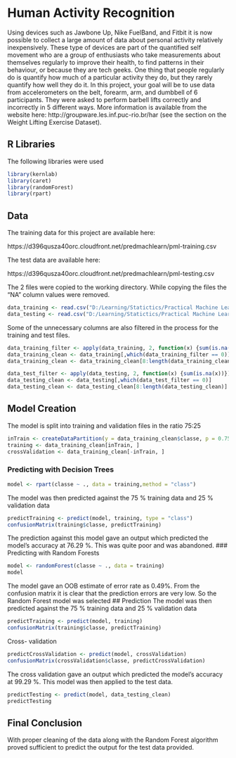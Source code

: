 # Human Activity Recognition

Using devices such as Jawbone Up, Nike FuelBand, and Fitbit it is now possible to collect a large amount of data about personal activity relatively inexpensively. These type of devices are part of the quantified self movement who are a group of enthusiasts who take measurements about themselves regularly to improve their health, to find patterns in their behaviour, or because they are tech geeks. One thing that people regularly do is quantify how much of a particular activity they do, but they rarely quantify how well they do it. In this project, your goal will be to use data from accelerometers on the belt, forearm, arm, and dumbbell of 6 participants. They were asked to perform barbell lifts correctly and incorrectly in 5 different ways. More information is available from the website here: http://groupware.les.inf.puc-rio.br/har (see the section on the Weight Lifting Exercise Dataset).

## R Libraries
The following libraries were used
```r
library(kernlab)
library(caret)
library(randomForest)
library(rpart)
```

## Data 
The training data for this project are available here: 

https://d396qusza40orc.cloudfront.net/predmachlearn/pml-training.csv

The test data are available here: 

https://d396qusza40orc.cloudfront.net/predmachlearn/pml-testing.csv

The 2 files were copied to the working directory. While copying the files the "NA" column values were removed.
```r
data_training <- read.csv("D:/Learning/Statictics/Practical Machine Learning/Human Activity Recognition/input/pml-training.csv", na.strings= c("NA",""," "))
data_testing <- read.csv("D:/Learning/Statictics/Practical Machine Learning/Human Activity Recognition/input/pml-testing.csv", na.strings= c("NA",""," "))
```
Some of the unnecessary columns are also filtered in the process for the training and test files.
```r
data_training_filter <- apply(data_training, 2, function(x) {sum(is.na(x))})
data_training_clean <- data_training[,which(data_training_filter == 0)]
data_training_clean <- data_training_clean[8:length(data_training_clean)]

data_test_filter <- apply(data_testing, 2, function(x) {sum(is.na(x))})
data_testing_clean <- data_testing[,which(data_test_filter == 0)]
data_testing_clean <- data_testing_clean[8:length(data_testing_clean)]
```
## Model Creation
The model is split into training and validation files in the ratio 75:25
```r
inTrain <- createDataPartition(y = data_training_clean$classe, p = 0.75, list = FALSE)
training <- data_training_clean[inTrain, ]
crossValidation <- data_training_clean[-inTrain, ]
```
### Predicting with Decision Trees
```r
model <- rpart(classe ~ ., data = training,method = "class")
```
The model was then predicted against the 75 % training data and 25 % validation data 
```r
predictTraining <- predict(model, training, type = "class")
confusionMatrix(training$classe, predictTraining)
```
The prediction against this model gave an output which predicted the model's accuracy at 76.29 %. This was quite poor and was abandoned.
### Predicting with Random Forests
```r
model <- randomForest(classe ~ ., data = training)
model
```
The model gave an OOB estimate of error rate as 0.49%. From the confusion matrix it is clear that the prediction errors are very low. So the Random Forest model was selected
## Prediction
The model was then predicted against the 75 % training data and 25 % validation data 
```r
predictTraining <- predict(model, training)
confusionMatrix(training$classe, predictTraining)
```
Cross- validation
```r
predictCrossValidation <- predict(model, crossValidation)
confusionMatrix(crossValidation$classe, predictCrossValidation)
```
The cross validation gave an output which predicted the model's accuracy at 99.29 %. This model was then applied to the test data.
```r
predictTesting <- predict(model, data_testing_clean)
predictTesting
```
## Final Conclusion
With proper cleaning of the data along with the Random Forest algorithm proved sufficient to predict the output for the test data provided.
